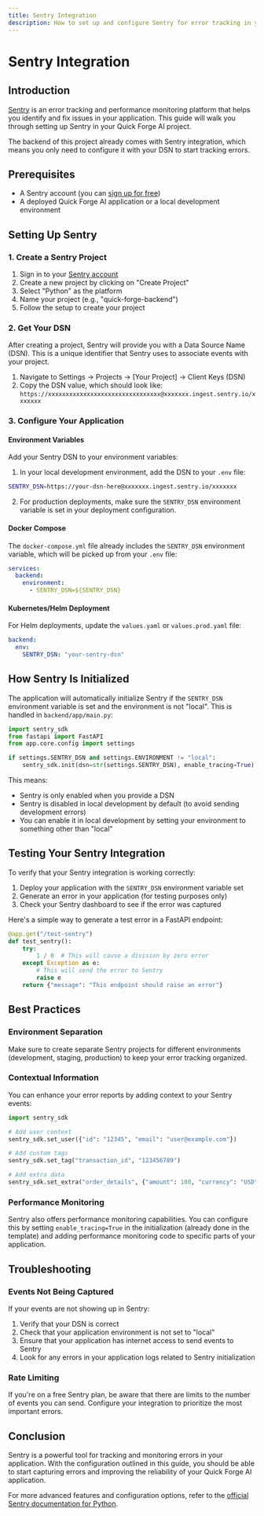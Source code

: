 ```yaml
---
title: Sentry Integration
description: How to set up and configure Sentry for error tracking in your application
---
```


# Sentry Integration

## Introduction

[Sentry](https://sentry.io/) is an error tracking and performance monitoring platform that helps you identify and fix issues in your application. This guide will walk you through setting up Sentry in your Quick Forge AI project.

The backend of this project already comes with Sentry integration, which means you only need to configure it with your DSN to start tracking errors.

## Prerequisites

- A Sentry account (you can [sign up for free](https://sentry.io/signup/))
- A deployed Quick Forge AI application or a local development environment

## Setting Up Sentry

### 1. Create a Sentry Project

1. Sign in to your [Sentry account](https://sentry.io/auth/login/)
2. Create a new project by clicking on "Create Project"
3. Select "Python" as the platform
4. Name your project (e.g., "quick-forge-backend")
5. Follow the setup to create your project

### 2. Get Your DSN

After creating a project, Sentry will provide you with a Data Source Name (DSN). This is a unique identifier that Sentry uses to associate events with your project.

1. Navigate to Settings → Projects → [Your Project] → Client Keys (DSN)
2. Copy the DSN value, which should look like: `https://xxxxxxxxxxxxxxxxxxxxxxxxxxxxxxxx@xxxxxxx.ingest.sentry.io/xxxxxxx`

### 3. Configure Your Application

#### Environment Variables

Add your Sentry DSN to your environment variables:

1. In your local development environment, add the DSN to your `.env` file:

```bash
SENTRY_DSN=https://your-dsn-here@xxxxxxx.ingest.sentry.io/xxxxxxx
```

2. For production deployments, make sure the `SENTRY_DSN` environment variable is set in your deployment configuration.

#### Docker Compose

The `docker-compose.yml` file already includes the `SENTRY_DSN` environment variable, which will be picked up from your `.env` file:

```yaml
services:
  backend:
    environment:
      - SENTRY_DSN=${SENTRY_DSN}
```

#### Kubernetes/Helm Deployment

For Helm deployments, update the `values.yaml` or `values.prod.yaml` file:

```yaml
backend:
  env:
    SENTRY_DSN: "your-sentry-dsn"
```

## How Sentry Is Initialized

The application will automatically initialize Sentry if the `SENTRY_DSN` environment variable is set and the environment is not "local". This is handled in `backend/app/main.py`:

```python
import sentry_sdk
from fastapi import FastAPI
from app.core.config import settings

if settings.SENTRY_DSN and settings.ENVIRONMENT != "local":
    sentry_sdk.init(dsn=str(settings.SENTRY_DSN), enable_tracing=True)
```

This means:
- Sentry is only enabled when you provide a DSN
- Sentry is disabled in local development by default (to avoid sending development errors)
- You can enable it in local development by setting your environment to something other than "local"

## Testing Your Sentry Integration

To verify that your Sentry integration is working correctly:

1. Deploy your application with the `SENTRY_DSN` environment variable set
2. Generate an error in your application (for testing purposes only)
3. Check your Sentry dashboard to see if the error was captured

Here's a simple way to generate a test error in a FastAPI endpoint:

```python
@app.get("/test-sentry")
def test_sentry():
    try:
        1 / 0  # This will cause a division by zero error
    except Exception as e:
        # This will send the error to Sentry
        raise e
    return {"message": "This endpoint should raise an error"}
```

## Best Practices

### Environment Separation

Make sure to create separate Sentry projects for different environments (development, staging, production) to keep your error tracking organized.

### Contextual Information

You can enhance your error reports by adding context to your Sentry events:

```python
import sentry_sdk

# Add user context
sentry_sdk.set_user({"id": "12345", "email": "user@example.com"})

# Add custom tags
sentry_sdk.set_tag("transaction_id", "123456789")

# Add extra data
sentry_sdk.set_extra("order_details", {"amount": 100, "currency": "USD"})
```

### Performance Monitoring

Sentry also offers performance monitoring capabilities. You can configure this by setting `enable_tracing=True` in the initialization (already done in the template) and adding performance monitoring code to specific parts of your application.

## Troubleshooting

### Events Not Being Captured

If your events are not showing up in Sentry:

1. Verify that your DSN is correct
2. Check that your application environment is not set to "local"
3. Ensure that your application has internet access to send events to Sentry
4. Look for any errors in your application logs related to Sentry initialization

### Rate Limiting

If you're on a free Sentry plan, be aware that there are limits to the number of events you can send. Configure your integration to prioritize the most important errors.

## Conclusion

Sentry is a powerful tool for tracking and monitoring errors in your application. With the configuration outlined in this guide, you should be able to start capturing errors and improving the reliability of your Quick Forge AI application.

For more advanced features and configuration options, refer to the [official Sentry documentation for Python](https://docs.sentry.io/platforms/python/). 